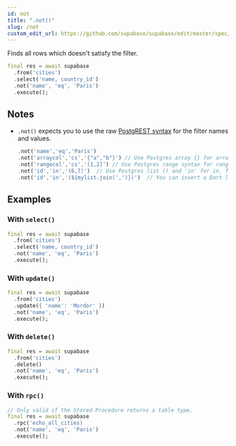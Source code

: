 ```yaml
---
id: not
title: ".not()"
slug: /not
custom_edit_url: https://github.com/supabase/supabase/edit/master/spec/supabase_dart_v0.yml
---
```


Finds all rows which doesn't satisfy the filter.


```dart
final res = await supabase
  .from('cities')
  .select('name, country_id')
  .not('name', 'eq', 'Paris')
  .execute();
```






## Notes

- `.not()` expects you to use the raw [PostgREST syntax](https://postgrest.org/en/stable/api.html#horizontal-filtering-rows) for the filter names and values.

  ```dart
  .not('name','eq','Paris')
  .not('arraycol','cs','{"a","b"}') // Use Postgres array {} for array column and 'cs' for contains.
  .not('rangecol','cs','(1,2]') // Use Postgres range syntax for range column.
  .not('id','in','(6,7)')  // Use Postgres list () and 'in' for in_ filter.
  .not('id','in','(${mylist.join(',')})')  // You can insert a Dart list array.
  ```










## Examples

### With `select()`



```dart
final res = await supabase
  .from('cities')
  .select('name, country_id')
  .not('name', 'eq', 'Paris')
  .execute();
```

### With `update()`



```dart
final res = await supabase
  .from('cities')
  .update({ 'name': 'Mordor' })
  .not('name', 'eq', 'Paris')
  .execute();
```

### With `delete()`



```dart
final res = await supabase
  .from('cities')
  .delete()
  .not('name', 'eq', 'Paris')
  .execute();
```

### With `rpc()`



```dart
// Only valid if the Stored Procedure returns a table type.
final res = await supabase
  .rpc('echo_all_cities)
  .not('name', 'eq', 'Paris')
  .execute();
```